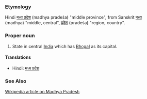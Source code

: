 ===Etymology===
Hindi [[मध्य प्रदेश]] (madhya pradeśa) "middle province", from Sanskrit [[मध्य]] (madhya) "middle, central",  [[प्रदेश]] (pradeśa) "region, country".

===Proper noun===
#State in central [[India]] which has [[Bhopal]] as its capital.

====Translations====
*Hindi: [[मध्य प्रदेश]]

===See Also===
[[w:Madhya Pradesh|Wikipedia article on Madhya Pradesh]]